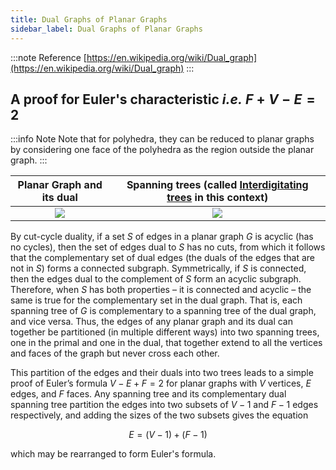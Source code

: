 ```yaml
---
title: Dual Graphs of Planar Graphs
sidebar_label: Dual Graphs of Planar Graphs
---
```



:::note Reference
[https://en.wikipedia.org/wiki/Dual_graph](https://en.wikipedia.org/wiki/Dual_graph)
:::

## A proof for Euler's characteristic _i.e._ $F + V - E = 2$

:::info Note
Note that for polyhedra, they can be reduced to planar graphs by considering one face of the polyhedra as the region outside the planar graph.
:::

| Planar Graph and its dual | Spanning trees (called <u>Interdigitating trees</u> in this context) |
| :---: | :----: |
| <img src={assetDualGraph.src} /> | <img src={assetDualGraphSpanningTree.src} /> |

By cut-cycle duality, if a set $S$ of edges in a planar graph $G$ is acyclic (has no cycles), then the set of edges dual to $S$ has no cuts, from which it follows that the complementary set of dual edges (the duals of the edges that are not in $S$) forms a connected subgraph. Symmetrically, if $S$ is connected, then the edges dual to the complement of $S$ form an acyclic subgraph. Therefore, when $S$ has both properties – it is connected and acyclic – the same is true for the complementary set in the dual graph. That is, each spanning tree of $G$ is complementary to a spanning tree of the dual graph, and vice versa. Thus, the edges of any planar graph and its dual can together be partitioned (in multiple different ways) into two spanning trees, one in the primal and one in the dual, that together extend to all the vertices and faces of the graph but never cross each other.

This partition of the edges and their duals into two trees leads to a simple proof of Euler’s formula $V - E + F = 2$ for planar graphs with $V$ vertices, $E$ edges, and $F$ faces. Any spanning tree and its complementary dual spanning tree partition the edges into two subsets of $V - 1$ and $F - 1$ edges respectively, and adding the sizes of the two subsets gives the equation

$$
E = (V - 1) + (F - 1)
$$

which may be rearranged to form Euler's formula.
